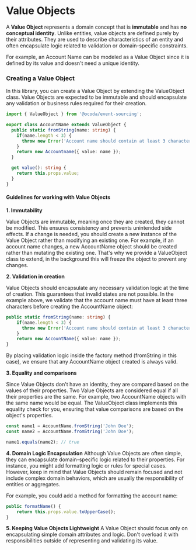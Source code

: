 # Value Objects
 
A **Value Object** represents a domain concept that is **immutable** and has **no conceptual identity**. Unlike entities, value objects are defined purely by their attributes. They are used to describe characteristics of an entity and often encapsulate logic related to validation or domain-specific constraints.

For example, an Account Name can be modeled as a Value Object since it is defined by its value and doesn't need a unique identity.

### Creating a Value Object

In this library, you can create a Value Object by extending the ValueObject class. Value Objects are expected to be immutable and should encapsulate any validation or business rules required for their creation.

```typescript
import { ValueObject } from '@ocoda/event-sourcing';

export class AccountName extends ValueObject {
  public static fromString(name: string) {
    if(name.length < 3) {
      throw new Error('Account name should contain at least 3 characters');
    }
    return new Accountname({ value: name });
  }

  get value(): string {
    return this.props.value;
  }
}
```

#### Guidelines for working with Value Objects

**1. Immutability**

Value Objects are immutable, meaning once they are created, they cannot be modified. This ensures consistency and prevents unintended side effects. If a change is needed, you should create a new instance of the Value Object rather than modifying an existing one. For example, if an account name changes, a new AccountName object should be created rather than mutating the existing one.
That's why we provide a ValueObject class to extend, in the background this will freeze the object to prevent any changes.

**2. Validation in creation**

Value Objects should encapsulate any necessary validation logic at the time of creation. This guarantees that invalid states are not possible. In the example above, we validate that the account name must have at least three characters before creating the AccountName object:

```typescript {2-4}
public static fromString(name: string) {
    if(name.length < 3) {
      throw new Error('Account name should contain at least 3 characters');
    }
    return new AccountName({ value: name });
}
```

By placing validation logic inside the factory method (fromString in this case), we ensure that any AccountName object created is always valid.

**3. Equality and comparisons**

Since Value Objects don't have an identity, they are compared based on the values of their properties. Two Value Objects are considered equal if all their properties are the same. For example, two AccountName objects with the same name would be equal. The ValueObject class implements this equality check for you, ensuring that value comparisons are based on the object's properties.

```typescript
const name1 = AccountName.fromString('John Doe');
const name2 = AccountName.fromString('John Doe');

name1.equals(name2); // true
```

**4. Domain Logic Encapsulation**
Although Value Objects are often simple, they can encapsulate domain-specific logic related to their properties. For instance, you might add formatting logic or rules for special cases. However, keep in mind that Value Objects should remain focused and not include complex domain behaviors, which are usually the responsibility of entities or aggregates.

For example, you could add a method for formatting the account name:
```typescript
public formatName() {
    return this.props.value.toUpperCase();
}
```

**5. Keeping Value Objects Lightweight**
A Value Object should focus only on encapsulating simple domain attributes and logic. Don't overload it with responsibilities outside of representing and validating its value.

